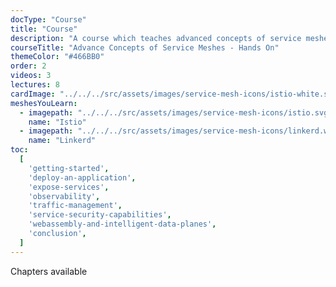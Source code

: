 ---
docType: "Course"
title: "Course"
description: "A course which teaches advanced concepts of service meshes and how to use them in an application effectively."
courseTitle: "Advance Concepts of Service Meshes - Hands On"
themeColor: "#466BB0"
order: 2
videos: 3
lectures: 8
cardImage: "../../../src/assets/images/service-mesh-icons/istio-white.svg"
meshesYouLearn:
  - imagepath: "../../../src/assets/images/service-mesh-icons/istio.svg"
    name: "Istio"
  - imagepath: "../../../src/assets/images/service-mesh-icons/linkerd.webp"
    name: "Linkerd"
toc:
  [
    'getting-started',
    'deploy-an-application',
    'expose-services',
    'observability',
    'traffic-management',
    'service-security-capabilities',
    'webassembly-and-intelligent-data-planes',
    'conclusion',
  ]
---

Chapters available

